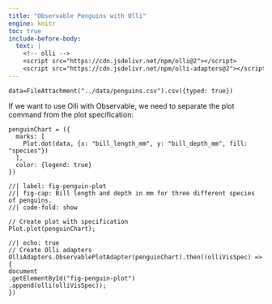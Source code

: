 ```yaml
---
title: "Observable Penguins with Olli"
engine: knitr
toc: true
include-before-body:
  text: |
    <!-- olli -->
    <script src="https://cdn.jsdelivr.net/npm/olli@2"></script>
    <script src="https://cdn.jsdelivr.net/npm/olli-adapters@2"></script>
---
```



```ojs
data=FileAttachment("../data/penguins.csv").csv({typed: true})
```

If we want to use Olli with Observable, we need to separate the plot command from the plot specification:

```ojs

penguinChart = ({
  marks: [
    Plot.dot(data, {x: "bill_length_mm", y: "bill_depth_mm", fill: "species"})
  ],
  color: {legend: true}
})

```

```ojs
//| label: fig-penguin-plot
//| fig-cap: Bill length and depth in mm for three different species of penguins.
//| code-fold: show

// Create plot with specification
Plot.plot(penguinChart);
```

```ojs
//| echo: true
// Create Olli adapters
OlliAdapters.ObservablePlotAdapter(penguinChart).then((olliVisSpec) => {
document
.getElementById("fig-penguin-plot")
.append(olli(olliVisSpec));
})
```
